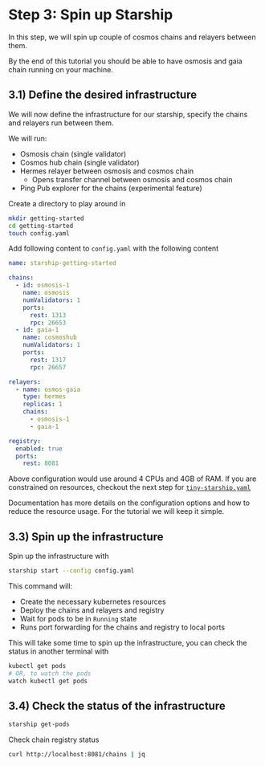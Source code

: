 # **Step 3:** Spin up Starship

In this step, we will spin up couple of cosmos chains and relayers between them.

By the end of this tutorial you should be able to have osmosis and gaia chain running on your machine.

## 3.1) Define the desired infrastructure
We will now define the infrastructure for our starship, specify the chains and relayers run
between them.

We will run:
* Osmosis chain (single validator)
* Cosmos hub chain (single validator)
* Hermes relayer between osmosis and cosmos chain
    * Opens transfer channel between osmosis and cosmos chain
* Ping Pub explorer for the chains (experimental feature)

Create a directory to play around in
```bash
mkdir getting-started
cd getting-started
touch config.yaml
```

Add following content to `config.yaml` with the following content
```yaml
name: starship-getting-started

chains:
  - id: osmosis-1
    name: osmosis
    numValidators: 1
    ports:
      rest: 1313
      rpc: 26653
  - id: gaia-1
    name: cosmoshub
    numValidators: 1
    ports:
      rest: 1317
      rpc: 26657

relayers:
  - name: osmos-gaia
    type: hermes
    replicas: 1
    chains:
      - osmosis-1
      - gaia-1

registry:
  enabled: true
  ports:
    rest: 8081
```

Above configuration would use around 4 CPUs and 4GB of RAM.
If you are constrained on resources, checkout the next step for [`tiny-starship.yaml`](https://github.com/cosmology-tech/starship/blob/main/examples/getting-started/configs/tiny-starship.yaml)

Documentation has more details on the configuration options and how to reduce the resource usage.
For the tutorial we will keep it simple.

## 3.3) Spin up the infrastructure
Spin up the infrastructure with
```bash
starship start --config config.yaml
```

This command will:
* Create the necessary kubernetes resources
* Deploy the chains and relayers and registry
* Wait for pods to be in `Running` state
* Runs port forwarding for the chains and registry to local ports

This will take some time to spin up the infrastructure, you can check the status in another terminal with
```bash
kubectl get pods
# OR, to watch the pods
watch kubectl get pods
```

## 3.4) Check the status of the infrastructure
```bash
starship get-pods
```

Check chain registry status
```bash
curl http://localhost:8081/chains | jq
```
